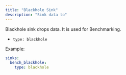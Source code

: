 ```yaml
---
title: "Blackhole Sink"
description: "Sink data to"
---
```


Blackhole sink drops data. It is used for Benchmarking.

- `type: blackhole`

Example:
```yaml
sinks:
  bench_blackhole:
    type: blackhole
```